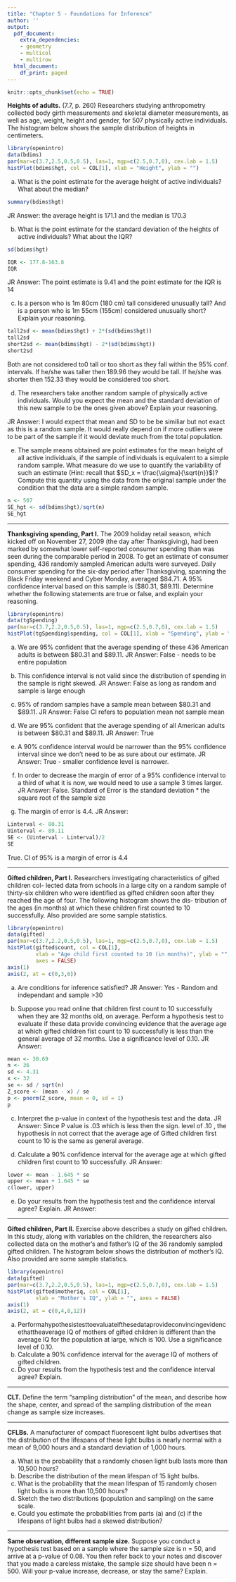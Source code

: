 ```yaml
---
title: "Chapter 5 - Foundations for Inference"
author: ''
output:
  pdf_document:
    extra_dependencies:
    - geometry
    - multicol
    - multirow
  html_document:
    df_print: paged
---
```


```r
knitr::opts_chunk$set(echo = TRUE)
```

**Heights of adults.** (7.7, p. 260) Researchers studying anthropometry collected body girth measurements and skeletal diameter measurements, as well as age, weight, height and gender, for 507 physically active individuals. The histogram below shows the sample distribution of heights in centimeters.

```r
library(openintro)
data(bdims)
par(mar=c(3.7,2.5,0.5,0.5), las=1, mgp=c(2.5,0.7,0), cex.lab = 1.5)
histPlot(bdims$hgt, col = COL[1], xlab = "Height", ylab = "")
```

(a) What is the point estimate for the average height of active individuals? What about the median?

```r
summary(bdims$hgt)
```
JR Answer:
the average height is 171.1 and the median is 170.3

(b) What is the point estimate for the standard deviation of the heights of active individuals? What about the IQR?
```r
sd(bdims$hgt)

IQR <- 177.8-163.8
IQR

```
JR Answer:
The point estimate is 9.41 and the point estimate for the IQR is 14

(c) Is a person who is 1m 80cm (180 cm) tall considered unusually tall? And is a person who is 1m 55cm (155cm) considered unusually short? Explain your reasoning.
```r
tall2sd <- mean(bdims$hgt) + 2*(sd(bdims$hgt)) 
tall2sd
short2sd <- mean(bdims$hgt) - 2*(sd(bdims$hgt))
short2sd
```
Both are not considered to0 tall or too short as they fall within the 95% conf. intervals. If he/she was taller then 189.96 they would be tall. If he/she was shorter then 152.33 they would be considered too short.

(d) The researchers take another random sample of physically active individuals. Would you expect the mean and the standard deviation of this new sample to be the ones given above? Explain your reasoning.

JR Answer:
I would expect that mean and SD to be be similiar but not exact as this is a random sample. It would really depend on if more outliers were to be part of the sample if it would deviate much from the total population. 

(e) The sample means obtained are point estimates for the mean height of all active individuals, if the sample of individuals is equivalent to a simple random sample. What measure do we use to quantify the variability of such an estimate (Hint: recall that $SD_x = \frac{\sigma}{\sqrt{n}}$)? Compute this quantity using the data from the original sample under the condition that the data are a simple random sample.

```r
n <- 507
SE_hgt <- sd(bdims$hgt)/sqrt(n)
SE_hgt
```



--------------------------------------------------------------------------------

\clearpage

**Thanksgiving spending, Part I.** The 2009 holiday retail season, which kicked off on November 27, 2009 (the day after Thanksgiving), had been marked by somewhat lower self-reported consumer spending than was seen during the comparable period in 2008. To get an estimate of consumer spending, 436 randomly sampled American adults were surveyed. Daily consumer spending for the six-day period after Thanksgiving, spanning the Black Friday weekend and Cyber Monday, averaged $84.71. A 95% confidence interval based on this sample is ($80.31, $89.11). Determine whether the following statements are true or false, and explain your reasoning.

```r
library(openintro)
data(tgSpending)
par(mar=c(3.7,2.2,0.5,0.5), las=1, mgp=c(2.5,0.7,0), cex.lab = 1.5)
histPlot(tgSpending$spending, col = COL[1], xlab = "Spending", ylab = "")
```

(a) We are 95% confident that the average spending of these 436 American adults is between $80.31 and $89.11.
JR Answer:
False - needs to be entire population

(b) This confidence interval is not valid since the distribution of spending in the sample is right skewed.
JR Answer:
False as long as random and sample is large enough

(c) 95% of random samples have a sample mean between $80.31 and $89.11.
JR Answer:
False  CI refers to population mean not sample mean

(d) We are 95% confident that the average spending of all American adults is between $80.31 and $89.11.
JR Answer:
True

(e) A 90% confidence interval would be narrower than the 95% confidence interval since we don’t need to be as sure about our estimate.
JR Answer:
True - smaller confidence level is narrower.

(f) In order to decrease the margin of error of a 95% confidence interval to a third of what it is now, we would need to use a sample 3 times larger.
JR Answer:
False. Standard of Error is the standard deviation * the square root of the sample size

(g) The margin of error is 4.4.
JR Answer:
```r
Linterval <- 80.31
Uinterval <- 89.11
SE <- (Uinterval - Linterval)/2
SE 
```
True. CI of 95% is a margin of error is 4.4






--------------------------------------------------------------------------------

\clearpage

**Gifted children, Part I.** Researchers investigating characteristics of gifted children col- lected data from schools in a large city on a random sample of thirty-six children who were identified as gifted children soon after they reached the age of four. The following histogram shows the dis- tribution of the ages (in months) at which these children first counted to 10 successfully. Also provided are some sample statistics.

```r
library(openintro)
data(gifted)
par(mar=c(3.7,2.2,0.5,0.5), las=1, mgp=c(2.5,0.7,0), cex.lab = 1.5)
histPlot(gifted$count, col = COL[1], 
         xlab = "Age child first counted to 10 (in months)", ylab = "", 
         axes = FALSE)
axis(1)
axis(2, at = c(0,3,6))
```

\begin{tabular}{r | l}
n   & 36 \\
min & 21 \\
mean    & 30.69 \\
sd  & 4.31 \\
max & 39 
\end{tabular}

(a) Are conditions for inference satisfied?
JR Answer:
Yes - Random and independant and sample >30 

(b) Suppose you read online that children first count to 10 successfully when they are 32 months old, on average. Perform a hypothesis test to evaluate if these data provide convincing evidence that the average age at which gifted children fist count to 10 successfully is less than the general average of 32 months. Use a significance level of 0.10.
JR Answer:

```r
mean <- 30.69
n <- 36
sd <- 4.31
x <- 32
se <- sd / sqrt(n)
Z_score <- (mean - x) / se
p <- pnorm(Z_score, mean = 0, sd = 1)
p
```


(c) Interpret the p-value in context of the hypothesis test and the data.
JR Answer:
Since P value is .03 which is less then the sign. level of .10 , the hypothesis in not correct that the average age of Gifted children first count to 10 is the same as general average.

(d) Calculate a 90% confidence interval for the average age at which gifted children first count to 10 successfully.
JR Answer:

```r
lower <- mean - 1.645 * se
upper <- mean + 1.645 * se
c(lower, upper)
```

(e) Do your results from the hypothesis test and the confidence interval agree? Explain.
JR Answer:




--------------------------------------------------------------------------------

\clearpage

**Gifted children, Part II.** Exercise above describes a study on gifted children. In this study, along with variables on the children, the researchers also collected data on the mother’s and father’s IQ of the 36 randomly sampled gifted children. The histogram below shows the distribution of mother’s IQ. Also provided are some sample statistics.

```r
library(openintro)
data(gifted)
par(mar=c(3.7,2.2,0.5,0.5), las=1, mgp=c(2.5,0.7,0), cex.lab = 1.5)
histPlot(gifted$motheriq, col = COL[1], 
         xlab = "Mother's IQ", ylab = "", axes = FALSE)
axis(1)
axis(2, at = c(0,4,8,12))
```

\begin{tabular}{r | l}
n   & 36 \\
min & 101 \\
mean    & 118.2 \\
sd  & 6.5 \\
max & 131 
\end{tabular}

(a) Performahypothesistesttoevaluateifthesedataprovideconvincingevidencethattheaverage IQ of mothers of gifted children is different than the average IQ for the population at large, which is 100. Use a significance level of 0.10.
(b) Calculate a 90% confidence interval for the average IQ of mothers of gifted children.
(c) Do your results from the hypothesis test and the confidence interval agree? Explain.





--------------------------------------------------------------------------------

\clearpage

**CLT.** Define the term “sampling distribution” of the mean, and describe how the shape, center, and spread of the sampling distribution of the mean change as sample size increases.





--------------------------------------------------------------------------------

\clearpage

**CFLBs.** A manufacturer of compact fluorescent light bulbs advertises that the distribution of the lifespans of these light bulbs is nearly normal with a mean of 9,000 hours and a standard deviation of 1,000 hours.

(a) What is the probability that a randomly chosen light bulb lasts more than 10,500 hours?
(b) Describe the distribution of the mean lifespan of 15 light bulbs.
(c) What is the probability that the mean lifespan of 15 randomly chosen light bulbs is more than 10,500 hours?
(d) Sketch the two distributions (population and sampling) on the same scale.
(e) Could you estimate the probabilities from parts (a) and (c) if the lifespans of light bulbs had a skewed distribution?






--------------------------------------------------------------------------------

\clearpage

**Same observation, different sample size.** Suppose you conduct a hypothesis test based on a sample where the sample size is n = 50, and arrive at a p-value of 0.08. You then refer back to your notes and discover that you made a careless mistake, the sample size should have been n = 500. Will your p-value increase, decrease, or stay the same? Explain.





